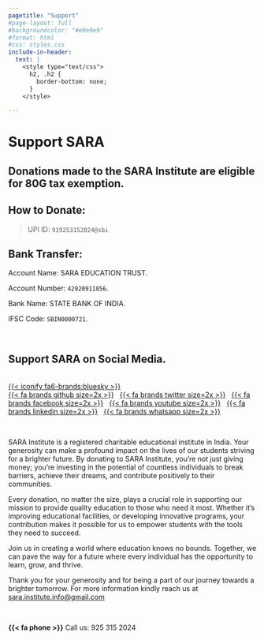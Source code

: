```yaml
---
pagetitle: "Support"
#page-layout: full
#backgroundcolor: "#e9e9e9"
#format: html
#css: styles.css
include-in-header: 
  text: |
    <style type="text/css">
      h2, .h2 {
        border-bottom: none;
      }
    </style>

---
```


# Support SARA

::: {.col}
::: {.card}

## [Donations made to the SARA Institute are eligible for 80G tax exemption.]{.clr-blue}

## How to Donate:

> UPI ID: `919253152024@sbi`

## Bank Transfer:

Account Name: SARA EDUCATION TRUST.

Account Number: `42920911856`.      

Bank Name: STATE BANK OF INDIA.        

IFSC Code: `SBIN0000721`.   


:::
:::

<br>

::: {.col}
::: {.card}

## Support SARA on Social Media.

<br>[{{< iconify fa6-brands:bluesky >}}](https://bsky.app/profile/sarainstitute.bsky.social) &nbsp;<br>[{{< fa brands github size=2x >}}](https://github.com/sara-edu) &nbsp; [{{< fa brands twitter size=2x >}}](https://twitter.com/sara_institute) &nbsp; [{{< fa brands facebook size=2x >}}](https://www.facebook.com/profile.php?id=61564043738390) &nbsp; [{{< fa brands youtube size=2x >}}](https://www.youtube.com/@SARADataScience) &nbsp; [{{< fa brands linkedin size=2x >}}](https://www.linkedin.com/company/sara-institute/) &nbsp; [{{< fa brands whatsapp size=2x >}}](https://whatsapp.com/channel/0029Va4r7rGLCoWycMwThl2J)

<br>

SARA Institute is a registered charitable educational institute in India. Your generosity can make a profound impact on the lives of our students striving for a brighter future. By donating to SARA Institute, you're not just giving money; you're investing in the potential of countless individuals to break barriers, achieve their dreams, and contribute positively to their communities.

Every donation, no matter the size, plays a crucial role in supporting our mission to provide quality education to those who need it most. Whether it's improving educational facilities, or developing innovative programs, your contribution makes it possible for us to empower students with the tools they need to succeed.

Join us in creating a world where education knows no bounds. Together, we can pave the way for a future where every individual has the opportunity to learn, grow, and thrive.

Thank you for your generosity and for being a part of our journey towards a brighter tomorrow. For more information kindly reach us at <sara.institute.info@gmail.com>

<br>

**{{< fa phone >}}**
Call us: 925 315 2024 

<br>

:::
:::

<br>
